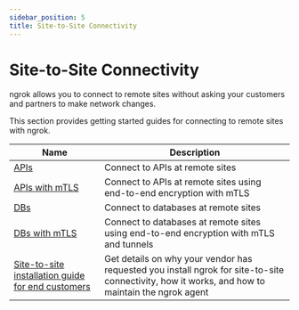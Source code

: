 ```yaml
---
sidebar_position: 5
title: Site-to-Site Connectivity
---
```


# Site-to-Site Connectivity

ngrok allows you to connect to remote sites without asking your customers and partners to make network changes.

This section provides getting started guides for connecting to remote sites with ngrok.

| Name                                                                   | Description                                                                                                                                     |
| ---------------------------------------------------------------------- | ----------------------------------------------------------------------------------------------------------------------------------------------- |
| [APIs](apis.mdx)                                                       | Connect to APIs at remote sites                                                                                                                 |
| [APIs with mTLS](apis-mtls.mdx)                                        | Connect to APIs at remote sites using end-to-end encryption with mTLS                                                                           |
| [DBs](dbs.mdx)                                                         | Connect to databases at remote sites                                                                                                            |
| [DBs with mTLS](dbs-mtls.mdx)                                          | Connect to databases at remote sites using end-to-end encryption with mTLS and tunnels                                                          |
| [Site-to-site installation guide for end customers](end-customers.mdx) | Get details on why your vendor has requested you install ngrok for site-to-site connectivity, how it works, and how to maintain the ngrok agent |
